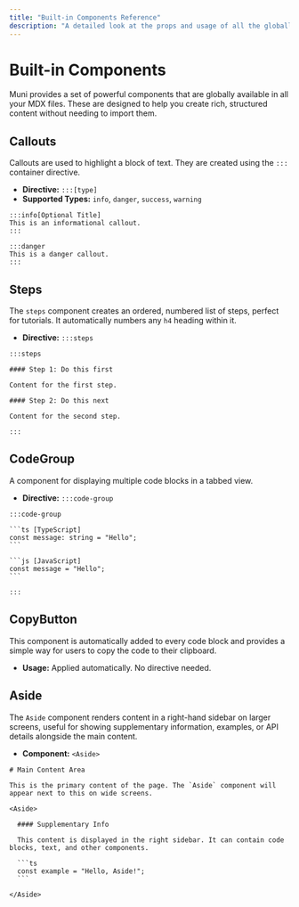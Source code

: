 ```yaml
---
title: "Built-in Components Reference"
description: "A detailed look at the props and usage of all the globally available components like Callout and Steps."
---
```


# Built-in Components

Muni provides a set of powerful components that are globally available in all your MDX files. These are designed to help you create rich, structured content without needing to import them.

## Callouts

Callouts are used to highlight a block of text. They are created using the `:::` container directive.

-   **Directive:** `:::[type]`
-   **Supported Types:** `info`, `danger`, `success`, `warning`

````mdx
:::info[Optional Title]
This is an informational callout.
:::

:::danger
This is a danger callout.
:::
````

## Steps

The `steps` component creates an ordered, numbered list of steps, perfect for tutorials. It automatically numbers any `h4` heading within it.

-   **Directive:** `:::steps`

````mdx
:::steps

#### Step 1: Do this first

Content for the first step.

#### Step 2: Do this next

Content for the second step.

:::
````

## CodeGroup

A component for displaying multiple code blocks in a tabbed view.

-   **Directive:** `:::code-group`

````mdx
:::code-group

```ts [TypeScript]
const message: string = "Hello";
```

```js [JavaScript]
const message = "Hello";
```

:::
````

## CopyButton

This component is automatically added to every code block and provides a simple way for users to copy the code to their clipboard.

-   **Usage:** Applied automatically. No directive needed.

## Aside

The `Aside` component renders content in a right-hand sidebar on larger screens, useful for showing supplementary information, examples, or API details alongside the main content.

-   **Component:** `<Aside>`

````mdx
# Main Content Area

This is the primary content of the page. The `Aside` component will appear next to this on wide screens.

<Aside>

  #### Supplementary Info

  This content is displayed in the right sidebar. It can contain code blocks, text, and other components.

  ```ts
  const example = "Hello, Aside!";
  ```

</Aside>
````
